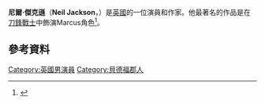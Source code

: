 {{Infobox person
| name = Neil Jackson
| image = Neiljackson.jpg
| caption =
| birth_date = {{birth date and age|df=yes|1976|03|05}}
| birth_place = 英格蘭貝德福德郡[[魯頓|魯頓]]
| yearsactive = 2002–現在
}}
'''尼爾·傑克遜'''（'''Neil Jackson'''，{{bd|1976年|3月5日}}）是[[英國|英國]]的一位演員和作家。他最著名的作品是在[[刀鋒戰士_(電視劇)|刀鋒戰士]]中飾演Marcus角色<ref>{{Cite web |url=http://www.trustpa.org/ |title=Website of Trust PA, a spinal injuries charity of which Neil Jackson is Patron |accessdate=2020-10-08 |archive-date=2011-09-26 |archive-url=https://web.archive.org/web/20110926230622/http://www.trustpa.org/ |dead-url=no }}</ref>。
==參考資料==
{{reflist}}
[[Category:英國男演員|Category:英國男演員]]
[[Category:貝德福郡人|Category:貝德福郡人]]